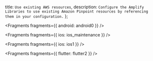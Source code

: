   title: `Use existing AWS resources`,
  description: `Configure the Amplify Libraries to use existing Amazon Pinpoint resources by referencing them in your configuration.`
};


<Fragments fragments={{ android: android0 }} />


<Fragments fragments={{ ios: ios_maintenance }} />


<Fragments fragments={{ ios: ios1 }} />


<Fragments fragments={{ flutter: flutter2 }} />
